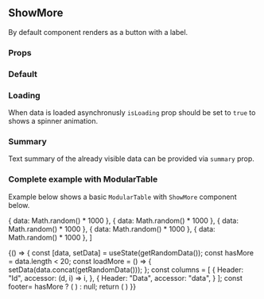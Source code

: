 

<Meta title="ShowMore" component={ShowMore} />

## ShowMore

By default component renders as a button with a label.

### Props

<ArgsTable of={ShowMore} />

### Default


<Canvas>
  <Story name="Default">
    <ShowMore label="Show more items" onClick={doNothing} />
  </Story>
</Canvas>

### Loading

When data is loaded asynchronusly `isLoading` prop should be set to `true` to shows a spinner animation.

<Canvas>
  <Story name="Loading">
    <ShowMore label="Show more items" isLoading onClick={doNothing} />
  </Story>
</Canvas>

### Summary

Text summary of the already visible data can be provided via `summary` prop.

<Canvas>
  <Story name="Summary">
    <ShowMore summary="Showing 12 out of 30 items." label="Show more" onClick={doNothing} />
  </Story>
</Canvas>

### Complete example with ModularTable

Example below shows a basic `ModularTable` with `ShowMore` component below.

  { data: Math.random() * 1000 },
  { data: Math.random() * 1000 },
  { data: Math.random() * 1000 },
  { data: Math.random() * 1000 },
  { data: Math.random() * 1000 },
]

<Canvas>
  <Story name="Click event">
    {() => {
      const [data, setData] = useState(getRandomData());
      const hasMore = data.length < 20;
      const loadMore = () => {
        setData(data.concat(getRandomData()));
      };
      const columns = [
        {
          Header: "Id",
          accessor: (d, i) => i,
        },
        {
          Header: "Data",
          accessor: "data",
        }
      ];
      const footer= hasMore ? (
        <ShowMore
          className="u-float-right"
          summary={`Showing ${data.length} of 20 items.`}
          label="Show 5 more"
          onClick={loadMore}
        />
      ) : null;
      return (
        <ModularTable
          data={data}
          columns={columns}
          footer={footer}
        />
      )
    }}
  </Story>
</Canvas>

